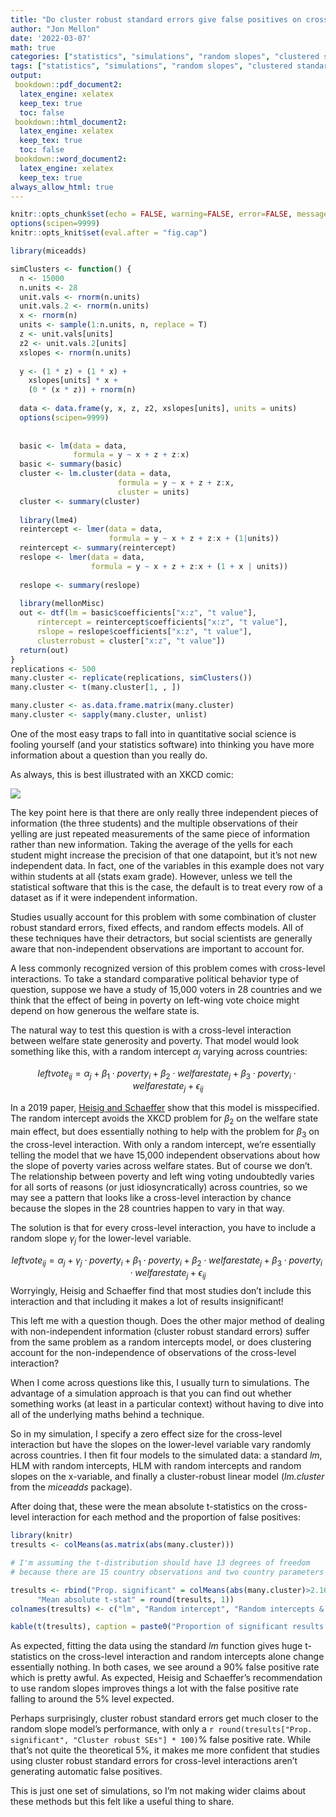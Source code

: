 ```yaml
---
title: "Do cluster robust standard errors give false positives on cross-level interactions?"
author: "Jon Mellon"
date: '2022-03-07'
math: true
categories: ["statistics", "simulations", "random slopes", "clustered standard errors", "cross-level interaction"]
tags: ["statistics", "simulations", "random slopes", "clustered standard errors", "cross-level interaction"]
output:
 bookdown::pdf_document2:
  latex_engine: xelatex
  keep_tex: true
  toc: false
 bookdown::html_document2:
  latex_engine: xelatex
  keep_tex: true
  toc: false
 bookdown::word_document2:
  latex_engine: xelatex
  keep_tex: true
always_allow_html: true
---
```


```r
knitr::opts_chunk$set(echo = FALSE, warning=FALSE, error=FALSE, message = FALSE)
options(scipen=9999)
knitr::opts_knit$set(eval.after = "fig.cap")
```

```r
library(miceadds)

simClusters <- function() {
  n <- 15000
  n.units <- 28
  unit.vals <- rnorm(n.units)
  unit.vals.2 <- rnorm(n.units)
  x <- rnorm(n)
  units <- sample(1:n.units, n, replace = T)
  z <- unit.vals[units]
  z2 <- unit.vals.2[units]
  xslopes <- rnorm(n.units)
  
  y <- (1 * z) + (1 * x) + 
    xslopes[units] * x +
    (0 * (x * z)) + rnorm(n)
  
  data <- data.frame(y, x, z, z2, xslopes[units], units = units)
  options(scipen=9999)
  
  
  basic <- lm(data = data, 
              formula = y ~ x + z + z:x)
  basic <- summary(basic)
  cluster <- lm.cluster(data = data, 
                        formula = y ~ x + z + z:x, 
                        cluster = units)
  cluster <- summary(cluster)
  
  library(lme4)
  reintercept <- lmer(data = data, 
                      formula = y ~ x + z + z:x + (1|units))
  reintercept <- summary(reintercept)
  reslope <- lmer(data = data, 
                  formula = y ~ x + z + z:x + (1 + x | units))
  
  reslope <- summary(reslope)
  
  library(mellonMisc)
  out <- dtf(lm = basic$coefficients["x:z", "t value"], 
      rintercept = reintercept$coefficients["x:z", "t value"],
      rslope = reslope$coefficients["x:z", "t value"],
      clusterrobust = cluster["x:z", "t value"])
  return(out)
}
replications <- 500
many.cluster <- replicate(replications, simClusters())
many.cluster <- t(many.cluster[1, , ])

many.cluster <- as.data.frame.matrix(many.cluster)
many.cluster <- sapply(many.cluster, unlist)

```

One of the most easy traps to fall into in quantitative social science is fooling yourself (and your statistics software) into thinking you have more information about a question than you really do.

As always, this is best illustrated with an XKCD comic:

![](https://imgs.xkcd.com/comics/slope_hypothesis_testing_2x.png)

The key point here is that there are only really three independent pieces of information (the three students) and the multiple observations of their yelling are just repeated measurements of the same piece of information rather than new information. Taking the average of the yells for each student might increase the precision of that one datapoint, but it's not new independent data. In fact, one of the variables in this example does not vary within students at all (stats exam grade). However, unless we tell the statistical software that this is the case, the default is to treat every row of a dataset as if it were independent information.

Studies usually account for this problem with some combination of cluster robust standard errors, fixed effects, and random effects models. All of these techniques have their detractors, but social scientists are generally aware that non-independent observations are important to account for.

A less commonly recognized version of this problem comes with cross-level interactions. To take a standard comparative political behavior type of question, suppose we have a study of 15,000 voters in 28 countries and we think that the effect of being in poverty on left-wing vote choice might depend on how generous the welfare state is.

The natural way to test this question is with a cross-level interaction between welfare state generosity and poverty. That model would look something like this, with a random intercept $\alpha_{j}$ varying across countries:

$$
leftvote_{ij} = \alpha_{j} + \beta_1 \cdot poverty_i + \beta_2 \cdot welfarestate_j + \beta_3 \cdot poverty_i \cdot welfarestate_j + \epsilon_{ij}
$$

In a 2019 paper, [Heisig and Schaeffer](https://academic.oup.com/esr/article/35/2/258/5306121?login=true) show that this model is misspecified. The random intercept avoids the XKCD problem for $\beta_2$ on the welfare state main effect, but does essentially nothing to help with the problem for $\beta_3$ on the cross-level interaction. With only a random intercept, we're essentially telling the model that we have 15,000 independent observations about how the slope of poverty varies across welfare states. But of course we don't. The relationship between poverty and left wing voting undoubtedly varies for all sorts of reasons (or just idiosyncratically) across countries, so we may see a pattern that looks like a cross-level interaction by chance because the slopes in the 28 countries happen to vary in that way.

The solution is that for every cross-level interaction, you have to include a random slope $\gamma_{j}$ for the lower-level variable.

$$
leftvote_{ij} = \alpha_{j} + \gamma_{j} \cdot poverty_i + 
\beta_1 \cdot poverty_i + \beta_2 \cdot welfarestate_j + \beta_3 \cdot poverty_i \cdot welfarestate_j + \epsilon_{ij}
$$ Worryingly, Heisig and Schaeffer find that most studies don't include this interaction and that including it makes a lot of results insignificant!

This left me with a question though. Does the other major method of dealing with non-independent information (cluster robust standard errors) suffer from the same problem as a random intercepts model, or does clustering account for the non-independence of observations of the cross-level interaction?

When I come across questions like this, I usually turn to simulations. The advantage of a simulation approach is that you can find out whether something works (at least in a particular context) without having to dive into all of the underlying maths behind a technique.

So in my simulation, I specify a zero effect size for the cross-level interaction but have the slopes on the lower-level variable vary randomly across countries. I then fit four models to the simulated data: a standard *lm*, HLM with random intercepts, HLM with random intercepts and random slopes on the x-variable, and finally a cluster-robust linear model (*lm.cluster* from the *miceadds* package).

After doing that, these were the mean absolute t-statistics on the cross-level interaction for each method and the proportion of false positives:

```r
library(knitr)
tresults <- colMeans(as.matrix(abs(many.cluster)))

# I'm assuming the t-distribution should have 13 degrees of freedom 
# because there are 15 country observations and two country parameters

tresults <- rbind("Prop. significant" = colMeans(abs(many.cluster)>2.16), 
      "Mean absolute t-stat" = round(tresults, 1))
colnames(tresults) <- c("lm", "Random intercept", "Random intercepts & slopes", "Cluster robust SEs")

kable(t(tresults), caption = paste0("Proportion of significant results and mean absolute t-statistics for cross-level interactions. Results shown for each model type across ", replications, " simulations."))

```

As expected, fitting the data using the standard *lm* function gives huge t-statistics on the cross-level interaction and random intercepts alone change essentially nothing. In both cases, we see around a 90% false positive rate which is pretty awful. As expected, Heisig and Schaeffer's recommendation to use random slopes improves things a lot with the false positive rate falling to around the 5% level expected.

Perhaps surprisingly, cluster robust standard errors get much closer to the random slope model's performance, with only a `r round(tresults["Prop. significant", "Cluster robust SEs"] * 100)`% false positive rate. While that's not quite the theoretical 5%, it makes me more confident that studies using cluster robust standard errors for cross-level interactions aren't generating automatic false positives.

This is just one set of simulations, so I'm not making wider claims about these methods but this felt like a useful thing to share.

